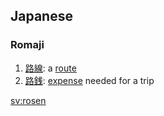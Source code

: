 == Japanese ==
=== Romaji ===
{{ja-noun|r|hira=ろせん}}
#[[路線]]: a [[route]]
#[[路銭]]: [[expense]] needed for a trip

[[sv:rosen]]
